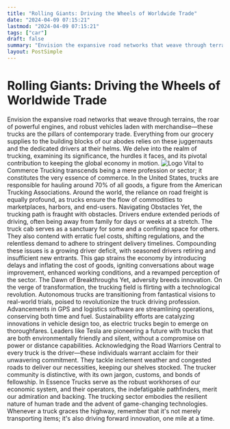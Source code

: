 ```yaml
---
title: "Rolling Giants: Driving the Wheels of Worldwide Trade"
date: "2024-04-09 07:15:21"
lastmod: "2024-04-09 07:15:21"
tags: ["car"]
draft: false
summary: "Envision the expansive road networks that weave through terrains, the roar of powerful engines, and robust vehicles laden with merchandise—these trucks are the pillars of contemporary trade. Everything from our grocery supplies to the building blocks of our abodes relies on these juggernauts and the dedicated drivers at their helms. We delve into the realm of trucking, examining its significance, the hurdles it faces, and its pivotal contribution to keeping the global economy in motion."
layout: PostSimple
---
```

# Rolling Giants: Driving the Wheels of Worldwide Trade
Envision the expansive road networks that weave through terrains, the roar of powerful engines, and robust vehicles laden with merchandise—these trucks are the pillars of contemporary trade. Everything from our grocery supplies to the building blocks of our abodes relies on these juggernauts and the dedicated drivers at their helms. We delve into the realm of trucking, examining its significance, the hurdles it faces, and its pivotal contribution to keeping the global economy in motion.
<img alt="Logo" src="https://cdn.seniorsselection.com/src_image/3014351abf08a32ca3787c926bc9dbca.webp"/>
Vital to Commerce
Trucking transcends being a mere profession or sector; it constitutes the very essence of commerce. In the United States, trucks are responsible for hauling around 70% of all goods, a figure from the American Trucking Associations. Around the world, the reliance on road freight is equally profound, as trucks ensure the flow of commodities to marketplaces, harbors, and end-users.
Navigating Obstacles
Yet, the trucking path is fraught with obstacles. Drivers endure extended periods of driving, often being away from family for days or weeks at a stretch. The truck cab serves as a sanctuary for some and a confining space for others. They also contend with erratic fuel costs, shifting regulations, and the relentless demand to adhere to stringent delivery timelines.
Compounding these issues is a growing driver deficit, with seasoned drivers retiring and insufficient new entrants. This gap strains the economy by introducing delays and inflating the cost of goods, igniting conversations about wage improvement, enhanced working conditions, and a revamped perception of the sector.
The Dawn of Breakthroughs
Yet, adversity breeds innovation. On the verge of transformation, the trucking field is flirting with a technological revolution. Autonomous trucks are transitioning from fantastical visions to real-world trials, poised to revolutionize the truck driving profession. Advancements in GPS and logistics software are streamlining operations, conserving both time and fuel.
Sustainability efforts are catalyzing innovations in vehicle design too, as electric trucks begin to emerge on thoroughfares. Leaders like Tesla are pioneering a future with trucks that are both environmentally friendly and silent, without a compromise on power or distance capabilities.
Acknowledging the Road Warriors
Central to every truck is the driver—these individuals warrant acclaim for their unwavering commitment. They tackle inclement weather and congested roads to deliver our necessities, keeping our shelves stocked. The trucker community is distinctive, with its own jargon, customs, and bonds of fellowship.
In Essence
Trucks serve as the robust workhorses of our economic system, and their operators, the indefatigable pathfinders, merit our admiration and backing. The trucking sector embodies the resilient nature of human trade and the advent of game-changing technologies. Whenever a truck graces the highway, remember that it's not merely transporting items; it's also driving forward innovation, one mile at a time.
        